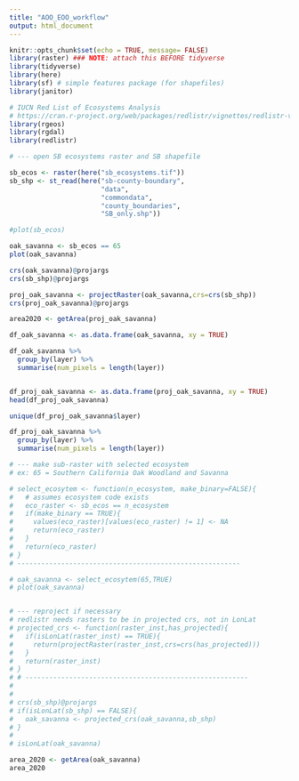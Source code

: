 ```yaml
---
title: "AOO_EOO_workflow"
output: html_document
---
```


```r
knitr::opts_chunk$set(echo = TRUE, message= FALSE)
library(raster) ### NOTE: attach this BEFORE tidyverse
library(tidyverse)
library(here)
library(sf) # simple features package (for shapefiles)
library(janitor)

# IUCN Red List of Ecosystems Analysis
# https://cran.r-project.org/web/packages/redlistr/vignettes/redlistr-vignette.html
library(rgeos)
library(rgdal)
library(redlistr)
```


```r

# --- open SB ecosystems raster and SB shapefile

sb_ecos <- raster(here("sb_ecosystems.tif")) 
sb_shp <- st_read(here("sb-county-boundary",
                       "data",
                       "commondata",
                       "county_boundaries",
                       "SB_only.shp")) 

#plot(sb_ecos)
```
```r


oak_savanna <- sb_ecos == 65
plot(oak_savanna)

crs(oak_savanna)@projargs
crs(sb_shp)@projargs

proj_oak_savanna <- projectRaster(oak_savanna,crs=crs(sb_shp))
crs(proj_oak_savanna)@projargs

area2020 <- getArea(proj_oak_savanna)
```

```r
df_oak_savanna <- as.data.frame(oak_savanna, xy = TRUE)

df_oak_savanna %>% 
  group_by(layer) %>%
  summarise(num_pixels = length(layer))


df_proj_oak_savanna <- as.data.frame(proj_oak_savanna, xy = TRUE)
head(df_proj_oak_savanna)

unique(df_proj_oak_savanna$layer)

df_proj_oak_savanna %>% 
  group_by(layer) %>%
  summarise(num_pixels = length(layer))
```



```r
# --- make sub-raster with selected ecosystem 
# ex: 65 = Southern California Oak Woodland and Savanna

# select_ecosytem <- function(n_ecosystem, make_binary=FALSE){
#   # assumes ecosystem code exists
#   eco_raster <- sb_ecos == n_ecosystem 
#   if(make_binary == TRUE){
#     values(eco_raster)[values(eco_raster) != 1] <- NA
#     return(eco_raster)
#   }
#   return(eco_raster)
# }
# --------------------------------------------------------

# oak_savanna <- select_ecosytem(65,TRUE)
# plot(oak_savanna)


# --- reproject if necessary 
# redlistr needs rasters to be in projected crs, not in LonLat
# projected_crs <- function(raster_inst,has_projected){
#   if(isLonLat(raster_inst) == TRUE){
#     return(projectRaster(raster_inst,crs=crs(has_projected)))
#   }
#   return(raster_inst)
# }
# # --------------------------------------------------------
# 
# 
# crs(sb_shp)@projargs
# if(isLonLat(sb_shp) == FALSE){
#   oak_savanna <- projected_crs(oak_savanna,sb_shp)
# }
# 
# isLonLat(oak_savanna)

```
```r
area_2020 <- getArea(oak_savanna)
area_2020
```

